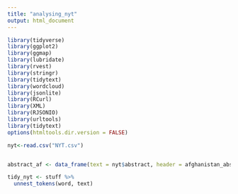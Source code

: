 ```yaml
---
title: "analysing_nyt"
output: html_document
---
```


```r
library(tidyverse)
library(ggplot2)
library(ggmap)
library(lubridate)
library(rvest)
library(stringr)
library(tidytext)
library(wordcloud)
library(jsonlite)
library(RCurl)
library(XML)
library(RJSONIO)
library(urltools)
library(tidytext)
options(htmltools.dir.version = FALSE)
```




```r
nyt<-read.csv("NYT.csv")


abstract_af <- data_frame(text = nyt$abstract, header = afghanistan_abstract_na$header)

```

```r
tidy_nyt <- stuff %>%
  unnest_tokens(word, text)
```

